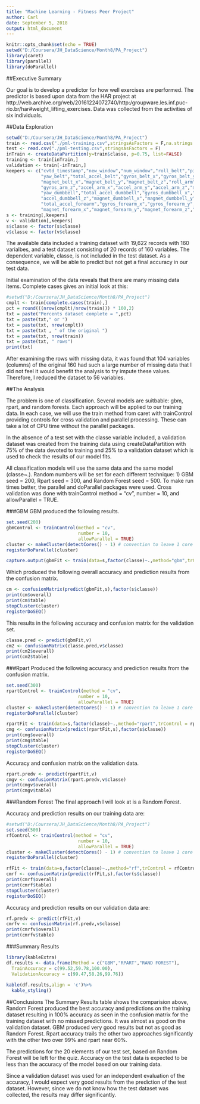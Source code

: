 ---
title: "Machine Learning - Fitness Peer Project"
author: Carl
date: September 5, 2018
output: html_document
---

```{r setup, include=FALSE}
knitr::opts_chunk$set(echo = TRUE)
setwd("D:/Coursera/JH_DataScience/Month8/PA_Project")
library(caret)
library(parallel)
library(doParallel)
```

##Executive Summary

Our goal is to develop a predictor for how well exercises are performed. The predictor is based upon data from the HAR project at http://web.archive.org/web/20161224072740/http:/groupware.les.inf.puc-rio.br/har#weight_lifting_exercises. Data was collected from the activities of six individuals.


##Data Exploration
```{r dataproc, echo=F,cache=T}
setwd("D:/Coursera/JH_DataScience/Month8/PA_Project")
train <- read.csv("./pml-training.csv",stringsAsFactors = F,na.strings = c(".","","NA"," "))
test <- read.csv("./pml-testing.csv",stringsAsFactors = F)
inTrain <- createDataPartition(y=train$classe, p=0.75, list=FALSE)
training <- train[inTrain,]
validation <- train[-inTrain,]
keepers <- c("cvtd_timestamp","new_window","num_window","roll_belt","pitch_belt",
             "yaw_belt","total_accel_belt","gyros_belt_x","gyros_belt_y","gyros_belt_z","accel_belt_x","accel_belt_y","accel_belt_z",
             "magnet_belt_x","magnet_belt_y","magnet_belt_z","roll_arm","pitch_arm","yaw_arm","total_accel_arm","gyros_arm_x","gyros_arm_y",
             "gyros_arm_z","accel_arm_x","accel_arm_y","accel_arm_z","magnet_arm_x","magnet_arm_y","magnet_arm_z","roll_dumbbell","pitch_dumbbell",
             "yaw_dumbbell","total_accel_dumbbell","gyros_dumbbell_x","gyros_dumbbell_y","gyros_dumbbell_z","accel_dumbbell_x","accel_dumbbell_y",
             "accel_dumbbell_z","magnet_dumbbell_x","magnet_dumbbell_y","magnet_dumbbell_z","roll_forearm","pitch_forearm","yaw_forearm",
             "total_accel_forearm","gyros_forearm_x","gyros_forearm_y","gyros_forearm_z","accel_forearm_x","accel_forearm_y","accel_forearm_z",
             "magnet_forearm_x","magnet_forearm_y","magnet_forearm_z","classe")
s <- training[,keepers]
v <- validation[,keepers]
s$classe <- factor(s$classe)
v$classe <- factor(v$classe)

```
The available data included a training dataset with 19,622 records with 160 varialbes, and a test dataset consisting of 20 records of 160 variables. The dependent variable, classe, is not included in the test dataset. As a consequence, we will be able to predict but not get a final accuracy in our test data.

Initial examination of the data reveals that there are many missing data items. Complete cases gives an initial look at this:

```{r echo=F}
#setwd("D:/Coursera/JH_DataScience/Month8/PA_Project")
cmplt <- train[complete.cases(train),]
pct = round(((nrow(cmplt)/nrow(train))) * 100,2)
txt = paste("Percents dataset complete = ",pct)
txt = paste(txt," or ")
txt = paste(txt, nrow(cmplt))
txt = paste(txt , " of the original ")
txt = paste(txt, nrow(train))
txt = paste(txt, " rows")
print(txt)
```

After examining the rows with missing data, it was found that 104 variables (columns) of the original 160 had such a large number of missing data that I did not feel it would benefit the analysis to try impute these values. Therefore, I reduced the dataset to 56 variables. 

##The Analysis

The problem is one of classification. Several models are suitbable: gbm, rpart, and random forests. Each approach will be applied to our training data. In each case, we will use the train method from caret with trainControl providing controls for cross validation and parallel processing. These can take a lot of CPU time without the parallel packages.

In the absence of a test set with the classe variable included, a validation dataset was created from the training data using createDataPartition with 75% of the data devoted to training and 25% to a validation dataset which is used to check the results of our model fits.

All classification models will use the same data and the same model (classe~.). Random numbers will be set for each different technique: 1) GBM seed = 200, Rpart seed = 300, and Random Forest seed = 500. To make run times better, the parallel and doParallel packages were used. Cross validation was done with trainControl method = "cv", number = 10, and allowParallel = TRUE. 

###GBM 
GBM produced the following results.
```{r gbm, echo=F,cache=T}
set.seed(200)
gbmControl <- trainControl(method = "cv",
                           number = 10,
                           allowParallel = TRUE)
cluster <- makeCluster(detectCores() - 1) # convention to leave 1 core for OS
registerDoParallel(cluster)

capture.output(gbmFit <- train(data=s,factor(classe)~.,method="gbm",trControl = gbmControl))
```

Which produced the following overall accuracy and prediction results from the confusion matrix.
```{r gbmacc,echo=F,cache=T}
cm <- confusionMatrix(predict(gbmFit,s),factor(s$classe))
print(cm$overall)
print(cm$table)
stopCluster(cluster)
registerDoSEQ()
```
This results in the following accuracy and confusion matrix for the validation set.

```{r gbmV,echo=F,cache=T}
classe.pred <- predict(gbmFit,v)
cm2 <- confusionMatrix(classe.pred,v$classe)
print(cm2$overall)
print(cm2$table)
```

###Rpart 
Produced the following accuracy and prediction results from the confusion matrix.

```{r rpart,echo=F,cache=T}
set.seed(300)
rpartControl <- trainControl(method = "cv",
                           number = 10,
                           allowParallel = TRUE)
cluster <- makeCluster(detectCores() - 1) # convention to leave 1 core for OS
registerDoParallel(cluster)

rpartFit <- train(data=s,factor(classe)~.,method="rpart",trControl = rpartControl)
cmg <- confusionMatrix(predict(rpartFit,s),factor(s$classe))
print(cmg$overall)
print(cmg$table)
stopCluster(cluster)
registerDoSEQ()

```

Accuracy and confusion matrix on the validation data.
```{r rpartv,echo=F,cache=T}
rpart.predv <- predict(rpartFit,v)
cmgv <- confusionMatrix(rpart.predv,v$classe)
print(cmgv$overall)
print(cmgv$table)

```

###Random Forest
The final approach I will look at is a Random Forest.

Accuracy and prediction results on our training data are: 
```{r ranfor, echo=F,cache=T}
#setwd("D:/Coursera/JH_DataScience/Month8/PA_Project")
set.seed(500)
rfControl <- trainControl(method = "cv",
                           number = 10,
                           allowParallel = TRUE)
cluster <- makeCluster(detectCores() - 1) # convention to leave 1 core for OS
registerDoParallel(cluster)

rfFit <- train(data=s,factor(classe)~.,method="rf",trControl = rfControl)
cmrf <- confusionMatrix(predict(rfFit,s),factor(s$classe))
print(cmrf$overall)
print(cmrf$table)
stopCluster(cluster)
registerDoSEQ()
```

Accuracy and prediction results on our validation data are:
```{r rfv,echo=T,cache=T}
rf.predv <- predict(rfFit,v)
cmrfv <- confusionMatrix(rf.predv,v$classe)
print(cmrfv$overall)
print(cmrfv$table)
```

###Summary Results
```{r sumtable,echo=F,cache=T}
library(kableExtra)
df.results <- data.frame(Method = c("GBM","RPART","RAND FOREST"),
  TrainAccuracy = c(99.52,59.78,100.00),
  ValidationAccuracy = c(99.47,58.26,99.76))
                         
kable(df.results,align = 'c')%>%
  kable_styling()

```

##Conclusions
The Summary Results table shows the comparision above, Random Forest produced the best accuracy and predictions on the training dataset resulting in 100% accuracy as seen in the confusion matrix for the training dataset with no missed predictions. It was almost as good on the validation dataset. GBM produced very good results but not as good as Random Forest. Rpart accuracy trails the other two approaches significantly with the other two over 99% and rpart near 60%.

The predictions for the 20 elements of our test set, based on Random Forest will be left for the quiz. Accuracy on the test data is expected to be less than the accuracy of the model based on our training data.

Since a validation dataset was used for an independent evaluation of the accuracy, I would expect very good results from the prediction of the test dataset. However, since we do not know how the test dataset was collected, the results may differ significantly.

